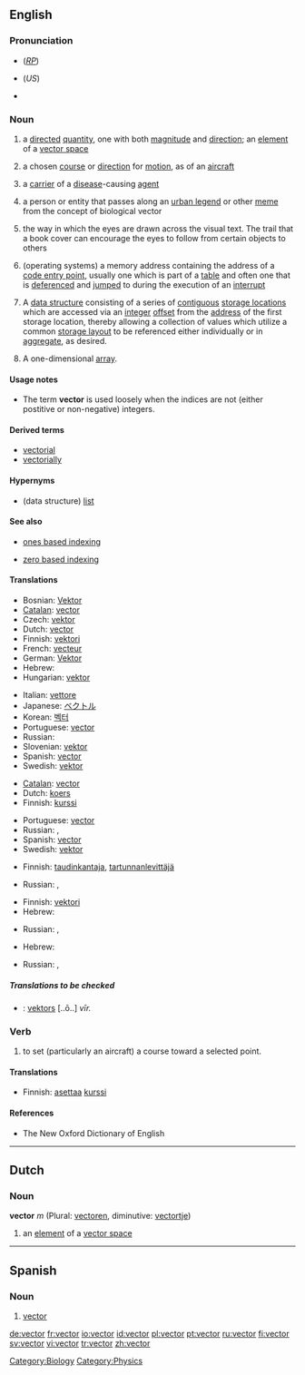 {{wikipedia}}
{{was wotd|2006|June|3}}
==English==

===Pronunciation===
* {{IPA|/ˈvɛktə/}} (''[[RP]]'')
* {{IPA|/ˈvɛktɚ/}} (''US'')
* {{audio|en-us-vector.ogg|Audio (US)}}

===Noun===
{{en-noun}}

# {{mathematics}} a [[directed]] [[quantity]], one with both [[magnitude]] and [[direction]]; an [[element]] of a [[vector space]]
# {{context|aviation}} a chosen [[course]] or [[direction]] for [[motion]], as of an [[aircraft]]
# {{medicine|biology}} a [[carrier]] of a [[disease]]-causing [[agent]]
# {{sociology}} a person or entity that passes along an [[urban legend]] or other [[meme]] from the concept of biological vector
# the way in which the eyes are drawn across the visual text. The trail that a book cover can encourage the eyes to follow from certain objects to others
# {{computing}} (operating systems) a memory address containing the address of a [[code entry point]], usually one which is part of a [[table]] and often one that is [[dereference|deferenced]] and [[jump|jumped]] to during the execution of an [[interrupt]]
# {{complang}} A [[data structure]] consisting of a series of [[contiguous]] [[storage location|storage locations]] which are accessed via an [[integer]] [[offset]] from the [[address]] of the first storage location, thereby allowing a collection of values which utilize a common [[storage layout]] to be referenced either individually or in [[aggregate]], as desired.
# {{complang}} A one-dimensional [[array]].

====Usage notes====
* {{complang}} The term '''vector''' is used loosely when the indices are not (either postitive or non-negative) integers.

====Derived terms====
* [[vectorial]]
* [[vectorially]]

====Hypernyms====

* {{complang}} (data structure) [[list]]

====See also====

* {{computing}} [[ones based indexing]]
* {{computing}} [[zero based indexing]]

====Translations====
{{trans-top|a directed quantity (1)}}
* Bosnian: [[Vektor]] {{m}}
* [[Catalan]]: [[#Catalan|vector]] {{m}}
* Czech: [[vektor]] {{m}}
* Dutch: [[#Dutch|vector]] {{m}}
* Finnish: [[vektori]]
* French: [[vecteur]] {{m}}
* German: [[Vektor]] {{m}}
* Hebrew: {{he-translation|וקטור|vektór}} {{m}}
* Hungarian: [[vektor]]
{{trans-mid}}
* Italian: [[vettore]] {{m}}
* Japanese: [[ベクトル]]
* Korean: [[벡터]]
* Portuguese: [[vector]] {{m}}
* Russian: {{t|ru|вектор|m|tr=v'éktor}}
* Slovenian: [[vektor]] {{m}}
* Spanish: [[vector]] {{m}}
* Swedish: [[vektor]] {{c}}
{{trans-bottom}}

{{trans-top|a chosen course or direction for motion (2)}}
* [[Catalan]]: [[vector]] {{m}}
* Dutch: [[koers]] {{f}}
* Finnish: [[kurssi]]
{{trans-mid}}
* Portuguese: [[vector]] {{m}}
* Russian: {{t|ru|курс|m|tr=kurs}}, {{t|ru|направление|n|tr=napravl'énije}}
* Spanish: [[vector]] {{m}}
* Swedish: [[vektor]] {{c}}
{{trans-bottom}}

{{trans-top|a carrier of a disease-causing agent (3)}}
* Finnish: [[taudinkantaja]], [[tartunnanlevittäjä]]
{{trans-mid}}
* Russian: {{t|ru|переносчик|m|tr=p'er'enósčik}}, {{t|ru|носитель|m|tr=nósít'el'}}
{{trans-bottom}}

{{trans-top|a person or entity that passes along an urban legend or other meme (4)}}
{{trans-mid}}
{{trans-bottom}}

{{trans-top|the way in which the eyes are drawn across the visual text (5)}}
{{trans-mid}}
{{trans-bottom}}

{{trans-top|a memory address containing the address of a code entry point (6)}}
{{trans-mid}}
{{trans-bottom}}

{{trans-top|A data structure consisting of a series of contiguous storage locations which are accessed via an integer offset (7)}}
* Finnish: [[vektori]]
* Hebrew: {{he-translation|וקטור|vektór}} {{m}}
{{trans-mid}}
* Russian: {{t|ru|вектор|m|tr=v'éktor}}, {{t|ru|массив|m|tr=massív}}
{{trans-bottom}}

{{trans-top|A one-dimensional array (8)}}
* Hebrew: {{he-translation|וקטור|vektór}} {{m}}
{{trans-mid}}
* Russian: {{t|ru|вектор|m|tr=v'éktor}}, {{t|ru|массив|m|tr=massív}}
{{trans-bottom}}

=====Translations to be checked=====
{{checktrans}}
{{top}}
* {{ttbc|Latvian}}: [[vektors]] [..ō..] ''vīr.''
{{mid}}
{{bottom}}

===Verb===
{{en-verb}}

# to set (particularly an aircraft) a course toward a selected point.

====Translations====
{{trans-top|to set (particularly an aircraft) a course toward a selected point}}
* Finnish: [[asettaa]] [[kurssi]]
{{trans-mid}}
{{trans-bottom}}

====References====
* The New Oxford Dictionary of English

----

==Dutch==

===Noun===
'''vector''' ''m'' (Plural: [[vectoren]], diminutive: [[vectortje]])

# {{mathematics|lang=nl}} an [[element]] of a [[vector space]]

<!--definitions in this area need to be added yet-->

[[Category:Biology]]
[[Category:Physics]]

----

==Spanish==

===Noun===
{{es-noun-m|pl=vectores}}

# [[#English|vector]]

[[de:vector]]
[[fr:vector]]
[[io:vector]]
[[id:vector]]
[[pl:vector]]
[[pt:vector]]
[[ru:vector]]
[[fi:vector]]
[[sv:vector]]
[[vi:vector]]
[[tr:vector]]
[[zh:vector]]